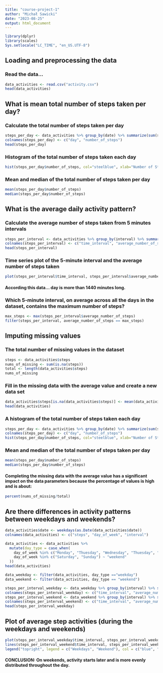 ```yaml
---
title: "course-project-1"
author: "Michał Sawicki"
date: "2023-08-25"
output: html_document
---
```

``` r
library(dplyr)
library(scales)
Sys.setlocale("LC_TIME", "en_US.UTF-8")
```
## **Loading and preprocessing the data**

### Read the data...
```r
data_activities <- read.csv("activity.csv")
head(data_activities)
```
## **What is mean total number of steps taken per day?**

### Calculate the total number of steps taken per day
```r
steps_per_day <- data_activities %>% group_by(date) %>% summarize(sum(steps, na.rm=TRUE))
colnames(steps_per_day) <- c("day", "number_of_steps")
head(steps_per_day)
```

### Histogram of the total number of steps taken each day
```r
hist(steps_per_day$number_of_steps, col="steelblue", xlab="Number of Steps", main="")
```

### Mean and median of the total number of steps taken per day
```r
mean(steps_per_day$number_of_steps)
median(steps_per_day$number_of_steps)
```

## **What is the average daily activity pattern?**

### Calculate the average number of steps taken from 5 minutes intervals
```r
steps_per_interval <- data_activities %>% group_by(interval) %>% summarize(mean(steps, na.rm=TRUE))
colnames(steps_per_interval) <- c("time_interval", "average_number_of_steps")
head(steps_per_interval)
```

### Time series plot of the 5-minute interval and the average number of steps taken
```r
plot(steps_per_interval$time_interval, steps_per_interval$average_number_of_steps, type="l", xlab="Minute of a Day", ylab="Average Number of Steps")
```

#### According this data... day is more than 1440 minutes long.

### Which 5-minute interval, on average across all the days in the dataset, contains the maximum number of steps?
```r
max_steps <- max(steps_per_interval$average_number_of_steps)
filter(steps_per_interval, average_number_of_steps == max_steps)
```

## **Imputing missing values**

### The total number of missing values in the dataset
```r
steps <- data_activities$steps
nums_of_missing <- sum(is.na(steps))
total <- length(data_activities$steps)
nums_of_missing
```

### Fill in the missing data with the average value and create a new data set
```r
data_activities$steps[is.na(data_activities$steps)] <- mean(data_activities$steps, na.rm=TRUE)
head(data_activities)
```

###  A histogram of the total number of steps taken each day
```r
steps_per_day <- data_activities %>% group_by(date) %>% summarize(sum(steps, na.rm=TRUE))
colnames(steps_per_day) <- c("day", "number_of_steps")
hist(steps_per_day$number_of_steps, col="steelblue", xlab="Number of Steps", main="")
```

### Mean and median of the total number of steps taken per day
```r
mean(steps_per_day$number_of_steps)
median(steps_per_day$number_of_steps)
```

#### Completing the missing data with the average value has a significant impact on the data parameters because the percentage of values is high and is about:
```r
percent(nums_of_missing/total)
```

## **Are there differences in activity patterns between weekdays and weekends?**
```r
data_activities$date <- weekdays(as.Date(data_activities$date))
colnames(data_activities) <- c("steps", "day_of_week", "interval")

data_activities <- data_activities %>%
  mutate(day_type = case_when(
    day_of_week %in% c("Monday", "Thuesday", "Wednesday", "Thuesday", "Friday") ~ "weekday",
    day_of_week %in% c("Saturday", "Sunday") ~ "weekend"
  ))
head(data_activities)
```

```r
data_weekday <- filter(data_activities, day_type =="weekday")
data_weekend <- filter(data_activities, day_type == "weekend")

steps_per_interval_weekday <- data_weekday %>% group_by(interval) %>% summarize(mean(steps, na.rm=TRUE))
colnames(steps_per_interval_weekday) <- c("time_interval", "average_number_of_steps")
steps_per_interval_weekend <- data_weekend %>% group_by(interval) %>% summarize(mean(steps, na.rm=TRUE))
colnames(steps_per_interval_weekend) <- c("time_interval", "average_number_of_steps")
head(steps_per_interval_weekday)
```

## Plot of average step activities (during the weekdays and weekends)
```r
plot(steps_per_interval_weekday$time_interval, steps_per_interval_weekday$average_number_of_steps, type="l", xlab="Minute of a Day", ylab="Average Number of Steps", col="blue")
lines(steps_per_interval_weekend$time_interval, steps_per_interval_weekend$average_number_of_steps, type="l", xlab="Minute of a Day", ylab="Average Number of Steps", col="red")
legend("topright", legend = c("Weekdays", "Weekend"), col = c("blue", "red"), lty = 1, cex = 0.8)
```

#### CONCLUSION: On weekends, activity starts later and is more evenly distributed throughout the day.